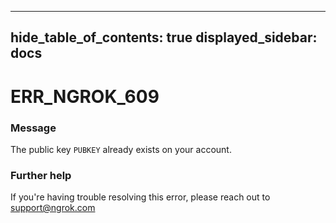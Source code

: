 

---
hide_table_of_contents: true
displayed_sidebar: docs
---


# ERR_NGROK_609

### Message
The public key `PUBKEY` already exists on your account.

<ErrorDetails />



### Further help
If you're having trouble resolving this error, please reach out to [support@ngrok.com](mailto:support@ngrok.com?subject=Help%20with%20ERR_NGROK_609)

